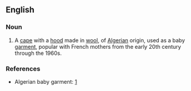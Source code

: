 ==English==

===Noun===
{{en-noun}}

# A [[cape]] with a [[hood]] made in [[wool]], of [[Algerian]] origin, used as a baby [[garment]], popular with French mothers from the early 20th century through the 1960s.

===References===
* Algerian baby garment: [http://histclo.com/country/alg/ca-ac.html]